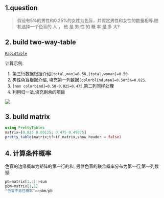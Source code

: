 ## 1.question
>假设有5%的男性和0.25%的女性为色盲，并假定男性和女性的数量相等.随机选择一个色盲的 人 ， 
>他 是 男 性 的 概 率 是 多 大?

## 2. build two-way-table
::: {.callout-tip title="build two-way table in this page "}
 [`RapidTable`](https://www.rapidtables.com/tools/table-chart.html#)
:::

计算示例: 

1. 第三行数据根据介绍`[total,man]=0.50,[total,woman]=0.50`
2. 男性色盲根据介绍, 填充第一列数据` [colorblind,man]=0.50*5%=0.025`.
3. `[non colorbind]=0.50-0.025=0.475`,第二列同样处理
4. 利用归一法,填充剩余的项目
 
![](./images/ex.3.26.jpg)

## 3. build matrix
```julia
using PrettyTables
matrix=[0.025 0.00125; 0.475 0.49875]
pretty_table(matrix;tf=tf_matrix,show_header = false)
```
## 4. 计算条件概率
色盲的边缘概率为矩阵的第一行的和, 男性色盲的联合概率分布为第一行,第一列数据

```julia
pb=matrix[1,:]|>sum
pbm=matrix[1,1]
"色盲中男性概率"=>pbm/pb
```


